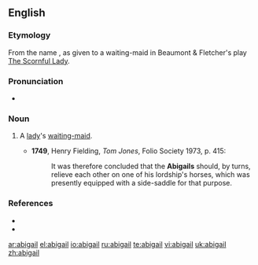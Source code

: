 {{also|Abigail}}
==English==

===Etymology===
From the name {{term|Abigail}}, as given to a waiting-maid in Beaumont & Fletcher's play [[w:The Scornful Lady|The Scornful Lady]].

===Pronunciation===
* {{a|UK}} {{IPA|/ˈabɪgeɪl/}}

===Noun===
{{en-noun}}

# {{obsolete}} A [[lady]]'s [[waiting-maid]].
#* '''1749''', Henry Fielding, ''Tom Jones'', Folio Society 1973, p. 415:
#*: It was therefore concluded that the '''Abigails''' should, by turns, relieve each other on one of his lordship's horses, which was presently equipped with a side-saddle for that purpose.

===References===
* {{R:Century 1911}}
* {{R:Webster 1913}}

[[ar:abigail]]
[[el:abigail]]
[[io:abigail]]
[[ru:abigail]]
[[te:abigail]]
[[vi:abigail]]
[[uk:abigail]]
[[zh:abigail]]